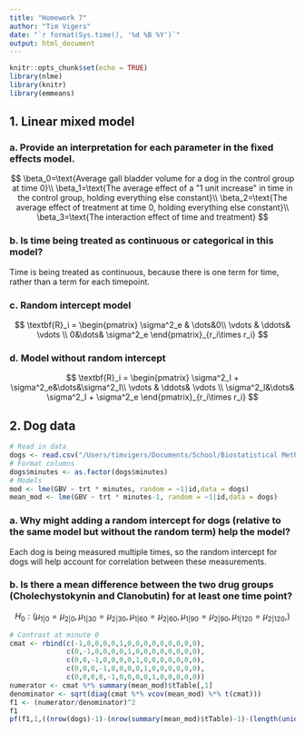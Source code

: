 ```yaml
---
title: "Homework 7"
author: "Tim Vigers"
date: "`r format(Sys.time(), '%d %B %Y')`"
output: html_document
---
```


```r
knitr::opts_chunk$set(echo = TRUE)
library(nlme)
library(knitr)
library(emmeans)
```

## 1. Linear mixed model

### a. Provide an interpretation for each parameter in the fixed effects model.

$$
\beta_0=\text{Average gall bladder volume for a dog in the control group at time 0}\\
\beta_1=\text{The average effect of a "1 unit increase" in time in the control group, holding everything else constant}\\
\beta_2=\text{The average effect of treatment at time 0, holding everything else constant}\\
\beta_3=\text{The interaction effect of time and treatment}
$$

### b. Is time being treated as continuous or categorical in this model?

Time is being treated as continuous, because there is one term for time, rather than a term for each timepoint. 

### c. Random intercept model
$$
\textbf{R}_i = \begin{pmatrix}
\sigma^2_e & \dots&0\\
\vdots & \ddots& \vdots \\
0&\dots& \sigma^2_e
\end{pmatrix}_{r_i\times r_i}
$$

### d. Model without random intercept
$$
\textbf{R}_i = \begin{pmatrix}
\sigma^2_I + \sigma^2_e&\dots&\sigma^2_I\\
\vdots & \ddots& \vdots \\
\sigma^2_I&\dots& \sigma^2_I + \sigma^2_e
\end{pmatrix}_{r_i\times r_i}
$$

## 2. Dog data

```r
# Read in data
dogs <- read.csv("/Users/timvigers/Documents/School/Biostatistical Methods 2/Homeworks/Homework 7/dogdata_long.csv")
# Format columns
dogs$minutes <- as.factor(dogs$minutes)
# Models
mod <- lme(GBV ~ trt * minutes, random = ~1|id,data = dogs)
mean_mod <- lme(GBV ~ trt * minutes-1, random = ~1|id,data = dogs)
```

### a. Why might adding a random intercept for dogs (relative to the same model but without the random term) help the model?

Each dog is being measured multiple times, so the random intercept for dogs will help account for correlation between these measurements. 

### b. Is there a mean difference between the two drug groups (Cholechystokynin and Clanobutin) for at least one time point?

$$
H_0:(\mu_{1|0}=\mu_{2|0},\mu_{1|30}=\mu_{2|30},\mu_{1|60}=\mu_{2|60},\mu_{1|90}=\mu_{2|90},\mu_{1|120}=\mu_{2|120},)
$$

```r
# Contrast at minute 0
cmat <- rbind(c(-1,0,0,0,0,1,0,0,0,0,0,0,0,0,0),
              c(0,-1,0,0,0,0,1,0,0,0,0,0,0,0,0),
              c(0,0,-1,0,0,0,0,1,0,0,0,0,0,0,0),
              c(0,0,0,-1,0,0,0,0,1,0,0,0,0,0,0),
              c(0,0,0,0,-1,0,0,0,0,1,0,0,0,0,0))
numerator <- cmat %*% summary(mean_mod)$tTable[,1]
denominator <- sqrt(diag(cmat %*% vcov(mean_mod) %*% t(cmat)))
f1 <- (numerator/denominator)^2
f1
pf(f1,1,((nrow(dogs)-1)-(nrow(summary(mean_mod)$tTable)-1)-(length(unique(dogs$id))-1)),lower.tail=FALSE)
```